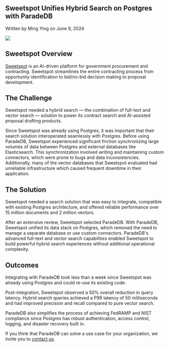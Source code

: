 
## Sweetspot Unifies Hybrid Search on Postgres with ParadeDB

<p className="relative bottom-2">Written by Ming Ying on June 9, 2024</p>

<Image src={SplashImage} className="rounded-xl" />

## Sweetspot Overview

[Sweetspot](https://sweetspot.so) is an AI-driven platform for government procurement and contracting. Sweetspot streamlines the entire contracting process from
opportunity identification to bid/no-bid decision making to proposal development.

## The Challenge

Sweetspot needed a hybrid search — the combination of full-text and vector search — solution to power its contract search and AI-assisted proposal drafting products.

Since Sweetspot was already using Postgres, it was important that their search solution interoperated seamlessly with Postgres. Before using ParadeDB, Sweetspot
experienced significant friction synchronizing large volumes of data between Postgres and external databases like Elasticsearch.
This synchronization involved writing and maintaining custom connectors, which were prone to bugs and data inconsistencies. Additionally,
many of the vector databases that Sweetspot evaluated had unreliable infrastructure which caused frequent downtime in their application.

## The Solution

Sweetspot needed a search solution that was easy to integrate, compatible with existing Postgres architecture, and offered reliable performance over
15 million documents and 2 million vectors.

After an extensive review, Sweetspot selected ParadeDB. With ParadeDB, Sweetspot unified its data stack on Postgres, which removed the need to manage a
separate database or use custom connectors. ParadeDB's advanced full-text and vector search capabilities enabled Sweetspot to build powerful hybrid search
experiences without additional operational complexity.

## Outcomes

Integrating with ParadeDB took less than a week since Sweetspot was already using Postgres and could re-use its existing code.

Post-integration, Sweetspot observed a 50% overall reduction in query latency. Hybrid search queries achieved a P99 latency of 50 milliseconds and had improved
precision and recall compared to pure vector search.

ParadeDB also simplifies the process of achieving FedRAMP and NIST compliance since Postgres has robust authentication, access control, logging, and disaster recovery built in.

If you think that ParadeDB can solve a use case for your organization, we invite you to [contact us](mailto:sales@paradedb.com).
